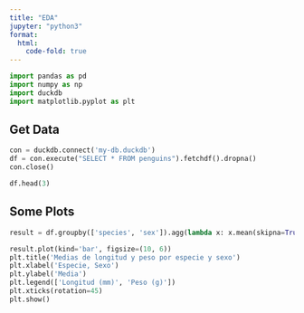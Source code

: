 ```yaml
---
title: "EDA"
jupyter: "python3"
format:
  html:
    code-fold: true
---
```


```python
import pandas as pd
import numpy as np
import duckdb
import matplotlib.pyplot as plt
```

## Get Data

```python

con = duckdb.connect('my-db.duckdb')
df = con.execute("SELECT * FROM penguins").fetchdf().dropna()
con.close()

df.head(3)
```

## Some Plots

```python
result = df.groupby(['species', 'sex']).agg(lambda x: x.mean(skipna=True) if x.name.endswith('mm') or x.name.endswith('g') else None)

result.plot(kind='bar', figsize=(10, 6))
plt.title('Medias de longitud y peso por especie y sexo')
plt.xlabel('Especie, Sexo')
plt.ylabel('Media')
plt.legend(['Longitud (mm)', 'Peso (g)'])
plt.xticks(rotation=45)
plt.show()
```